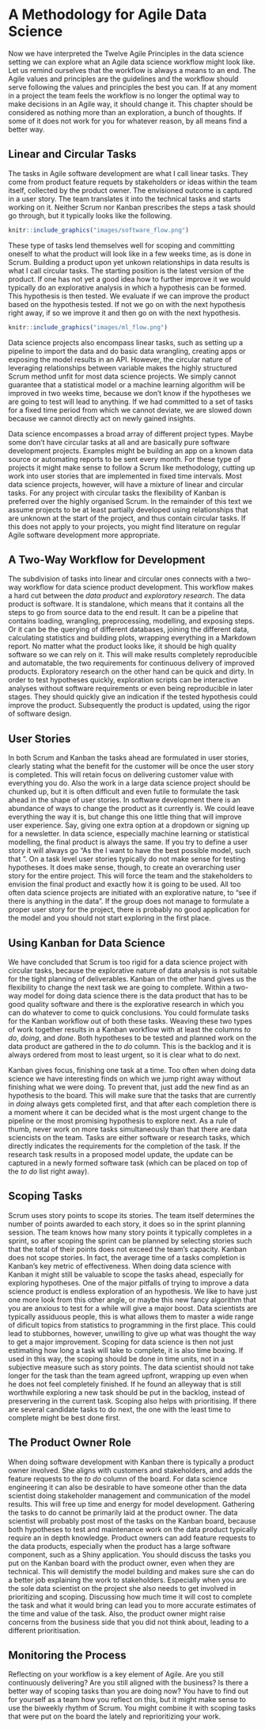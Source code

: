# A Methodology for Agile Data Science

Now we have interpreted the Twelve Agile Principles in the data science setting we can explore what an Agile data science workflow might look like. 
Let us remind ourselves that the workflow is always a means to an end. 
The Agile values and principles are the guidelines and the workflow should serve following the values and principles the best you can. 
If at any moment in a project the team feels the workflow is no longer the optimal way to make decisions in an Agile way, it should change it.
This chapter should be considered as nothing more than an exploration, a bunch of thoughts. 
If some of it does not work for you for whatever reason, by all means find a better way.

## Linear and Circular Tasks

The tasks in Agile software development are what I call linear tasks. 
They come from product feature requets by stakeholders or ideas within the team itself, collected by the product owner. 
The envisioned outcome is captured in a user story. 
The team translates it into the technical tasks and starts working on it. 
Neither Scrum nor Kanban prescribes the steps a task should go through, but it typically looks like the following.

```r
knitr::include_graphics("images/software_flow.png")
```
These type of tasks lend themselves well for scoping and committing oneself to what the product will look like in a few weeks time, as is done in Scrum. 
Building a product upon yet unkown relationships in data results is what I call circular tasks. 
The starting position is the latest version of the product. 
If one has not yet a good idea how to further improve it we would typically do an explorative analysis in which a hypothesis can be formed.
This hypothesis is then tested.
We evaluate if we can improve the product based on the hypothesis tested. 
If not we go on with the next hypothesis right away, if so we improve it and then go on with the next hypothesis.

```r
knitr::include_graphics("images/ml_flow.png")
```
Data science projects also encompass linear tasks, such as setting up a pipeline to import the data and do basic data wrangling, creating apps or exposing the model results in an API. 
However, the circular nature of leveraging relationships between variable makes the highly structured Scrum method unfit for most data science projects. 
We simply cannot guarantee that a statistical model or a machine learning algorithm will be improved in two weeks time, because we don't know if the hypotheses we are going to test will lead to anything. 
If we had committed to a set of tasks for a fixed time period from which we cannot deviate, we are slowed down because we cannot directly act on newly gained insights. 

Data science encompasses a broad array of different project types. 
Maybe some don't have circular tasks at all and are basically pure software development projects. 
Examples might be building an app on a known data source or automating reports to be sent every month. 
For these type of projects it might make sense to follow a Scrum like methodology, cutting up work into user stories that are implemented in fixed time intervals. 
Most data science projects, however, will have a mixture of linear and circular tasks. 
For any project with circular tasks the flexibility of Kanban is preferred over the highly organised Scrum. 
In the remainder of this text we assume projects to be at least partially developed using relationships that are unknown at the start of the project, and thus contain circular tasks. 
If this does not apply to your projects, you might find literature on regular Agile software development more appropriate.

## A Two-Way Workflow for Development

The subdivision of tasks into linear and circular ones connects with a two-way workflow for data science product development. 
This workflow makes a hard cut between the *data product* and *exploratory research*. 
The data product is software. 
It is standalone, which means that it contains all the steps to go from source data to the end result. 
It can be a pipeline that contains loading, wrangling, preprocessing, modelling, and exposing steps. 
Or it can be the querying of different databases, joining the different data, calculating statistics and building plots, wrapping everything in a Markdown report.
No matter what the product looks like, it should be high quality software so we can rely on it. 
This will make results completely reproducible and automatable, the two requirements for continuous delivery of improved products. 
Exploratory research on the other hand can be quick and dirty.
In order to test hypotheses quickly, exploration scripts can be interactive analyses without software requirements or even being reproducible in later stages. 
They should quickly give an indication if the tested hypothesis could improve the product.
Subsequently the product is updated, using the rigor of software design.

## User Stories

In both Scrum and Kanban the tasks ahead are formulated in user stories, clearly stating what the benefit for the customer will be once the user story is completed. 
This will retain focus on delivering customer value with everything you do. 
Also the work in a large data science project should be chunked up, but it is often difficult and even futile to formulate the task ahead in the shape of user stories. 
In software development there is an abundance of ways to change the product as it currently is. 
We could leave everything the way it is, but change this one little thing that will improve user experience. 
Say, giving one extra option at a dropdown or signing up for a newsletter. 
In data science, especially machine learning or statistical modelling, the final product is always the same.
If you try to define a user story it will always go "As the <user of the model> I want to have the best possible model, such that <application of the model>". 
On a task level user stories typically do not make sense for testing hypotheses. 
It does make sense, though, to create an overarching user story for the entire project. 
This will force the team and the stakeholders to envision the final product and exactly how it is going to be used. 
All too often data science projects are initiated with an explorative nature, to "see if there is anything in the data". 
If the group does not manage to formulate a proper user story for the project, there is probably no good application for the model and you should not start exploring in the first place.

## Using Kanban for Data Science

We have concluded that Scrum is too rigid for a data science project with circular tasks, because the explorative nature of data analysis is not suitable for the tight planning of deliverables. 
Kanban on the other hand gives us the flexibility to change the next task we are going to complete. 
Within a two-way model for doing data science there is the data product that has to be good quality software and there is the explorative research in which you can do whatever to come to quick conclusions. 
You could formulate tasks for the Kanban workflow out of both these tasks.
Weaving these two types of work together results in a Kanban workflow with at least the columns *to do*, *doing*, and *done*. 
Both hypotheses to be tested and planned work on the data product are gathered in the *to do* column. 
This is the backlog and it is always ordered from most to least urgent, so it is clear what to do next. 

Kanban gives focus, finishing one task at a time. 
Too often when doing data science we have interesting finds on which we jump right away without finishing what we were doing. 
To prevent that, just add the new find as an hypothesis to the board. 
This will make sure that the tasks that are currently in *doing* always gets completed first, and that after each completion there is a moment where it can be decided what is the most urgent change to the pipeline or the most promising hypothesis to explore next. 
As a rule of thumb, never work on more tasks simultaneously than that there are data sciencists on the team. 
Tasks are either software or research tasks, which directly indicates the requirements for the completion of the task. 
If the research task results in a proposed model update, the update can be captured in a newly formed software task (which can be placed on top of the *to do* list right away).

## Scoping Tasks

Scrum uses story points to scope its stories. 
The team itself determines the number of points awarded to each story, it does so in the sprint planning session. 
The team knows how many story points it typically completes in a sprint, so after scoping the sprint can be planned by selecting stories such that the total of their points does not exceed the team's capacity. 
Kanban does not scope stories. 
In fact, the average time of a tasks completion is Kanban's key metric of effectiveness. 
When doing data science with Kanban it might still be valuable to scope the tasks ahead, especially for exploring hypotheses. 
One of the major pitfalls of trying to improve a data science product is endless exploration of an hypothesis. 
We like to have just one more look from this other angle, or maybe this new fancy algorithm that you are anxious to test for a while will give a major boost. 
Data scientists are typically assiduous people, this is what allows them to master a wide range of dificult topics from statistics to programming in the first place. 
This could lead to stubbornes, however, unwilling to give up what was thought the way to get a major improvement. 
Scoping for data science is then not just estimating how long a task will take to complete, it is also time boxing. 
If used in this way, the scoping should be done in time units, not in a subjective measure such as story points. 
The data scientist should not take longer for the task than the team agreed upfront, wrapping up even when he does not feel completely finished. 
If he found an alleyway that is still worthwhile exploring a new task should be put in the backlog, instead of preservering in the current task. 
Scoping also helps with prioritising. 
If there are several candidate tasks to do next, the one with the least time to complete might be best done first. 

## The Product Owner Role

When doing software development with Kanban there is typically a product owner involved. 
She aligns with customers and stakeholders, and adds the feature requests to the *to do* column of the board. 
For data science engineering it can also be desirable to have someone other than the data scientist doing stakeholder management and communication of the model results. 
This will free up time and energy for model development. 
Gathering the tasks to do cannot be primarily laid at the product owner. 
The data scientist will probably post most of the tasks on the Kanban board, because both hypotheses to test and maintenance work on the data product typically require an in depth knowledge. 
Product owners can add feature requests to the data products, especially when the product has a large software component, such as a Shiny application. 
You should discuss the tasks you put on the Kanban board with the product owner, even when they are technical. 
This will demistify the model building and makes sure she can do a better job explaining the work to stakeholders. 
Especially when you are the sole data scientist on the project she also needs to get involved in prioritizing and scoping. 
Discussing how much time it will cost to complete the task and what it would bring can lead you to more accurate estimates of the time and value of the task. 
Also, the product owner might raise concerns from the business side that you did not think about, leading to a different prioritisation.

## Monitoring the Process

Reflecting on your workflow is a key element of Agile. 
Are you still continuously delivering? Are you still aligned with the business? 
Is there a better way of scoping tasks than you are doing now? 
You have to find out for yourself as a team how you reflect on this, but it might make sense to use the biweekly rhythm of Scrum. 
You might combine it with scoping tasks that were put on the board the lately and reprioritizing your work. 
